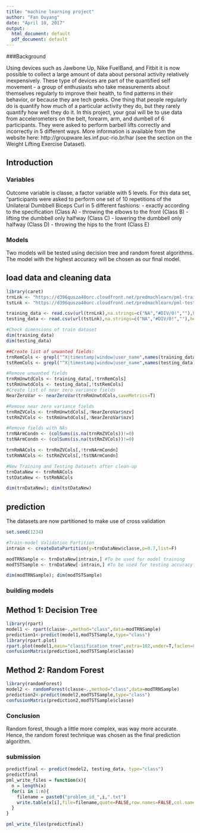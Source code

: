 ```yaml
---
title: "machine learning project"
author: "Fan Ouyang"
date: "April 10, 2017"
output:
  html_document: default
  pdf_document: default
---
```


###Background

Using devices such as Jawbone Up, Nike FuelBand, and Fitbit it is now possible to collect a large amount of data about personal activity relatively inexpensively. These type of devices are part of the quantified self movement - a group of enthusiasts who take measurements about themselves regularly to improve their health, to find patterns in their behavior, or because they are tech geeks. One thing that people regularly do is quantify how much of a particular activity they do, but they rarely quantify how well they do it. In this project, your goal will be to use data from accelerometers on the belt, forearm, arm, and dumbell of 6 participants. They were asked to perform barbell lifts correctly and incorrectly in 5 different ways. More information is available from the website here: http://groupware.les.inf.puc-rio.br/har (see the section on the Weight Lifting Exercise Dataset).

## Introduction
### Variables
Outcome variable is classe, a factor variable with 5 levels. For this data set, “participants were asked to perform one set of 10 repetitions of the Unilateral Dumbbell Biceps Curl in 5 different fashions: 
- exactly according to the specification (Class A)
- throwing the elbows to the front (Class B)
- lifting the dumbbell only halfway (Class C)
- lowering the dumbbell only halfway (Class D)
- throwing the hips to the front (Class E)

### Models
Two models will be tested using decision tree and random forest algorithms. The model with the highest accuracy will be chosen as our final model.

## load data and cleaning data 
```r
library(caret)
trnLnk <- "https://d396qusza40orc.cloudfront.net/predmachlearn/pml-training.csv"
tstLnk <- "https://d396qusza40orc.cloudfront.net/predmachlearn/pml-testing.csv"

training_data <- read.csv(url(trnLnk),na.strings=c("NA","#DIV/0!",""),header=T)
testing_data <- read.csv(url(tstLnk),na.strings=c("NA","#DIV/0!",""),header=T)

#Check dimensions of train dataset
dim(training_data)
dim(testing_data)

##Create list of unwanted fields:
trnRemCols <- grepl("^X|timestamp|window|user_name",names(training_data))
tstRemCols <- grepl("^X|timestamp|window|user_name",names(testing_data))

#Remove unwanted fields
trnRmUnwtdCols <- training_data[,!trnRemCols]
tstRmUnwtdCols <- testing_data[,!tstRemCols]
#Create list of near zero variance fields
NearZeroVar <- nearZeroVar(trnRmUnwtdCols,saveMetrics=T)

#Remove near zero variance fields
trnRmZVCols <- trnRmUnwtdCols[,!NearZeroVar$nzv]
tstRmZVCols <- tstRmUnwtdCols[,!NearZeroVar$nzv]

#Remove fields with NAs
trnNArmCondn <- (colSums(is.na(trnRmZVCols))!=0)
tstNArmCondn <- (colSums(is.na(tstRmZVCols))!=0)

trnRmNACols <- trnRmZVCols[,!trnNArmCondn]
tstRmNACols <- tstRmZVCols[,!tstNArmCondn]

#New Training and Testing Datasets after clean-up
trnDataNew <- trnRmNACols
tstDataNew <- tstRmNACols

dim(trnDataNew); dim(tstDataNew)
```
## prediction
The datasets are now partitioned to make use of cross validation
```r
set.seed(1234) 

#Train-model Validation Partition
intrain <- createDataPartition(y=trnDataNew$classe,p=0.7,list=F)

modTRNSample <- trnDataNew[intrain,] #To be used for model training
modTSTSample <- trnDataNew[-intrain,] #To be used for testing accuracy of models

dim(modTRNSample); dim(modTSTSample)
```
### building models
## Method 1: Decision Tree
```r
library(rpart)
model1 <- rpart(classe~.,method="class",data=modTRNSample)
prediction1<-predict(model1,modTSTSample,type="class")
library(rpart.plot)
rpart.plot(model1,main="classification tree",extra=102,under=T,faclen=0)
confusionMatrix(prediction1,modTSTSample$classe)
```
## Method 2: Random Forest
```r
library(randomForest)
model2 <- randomForest(classe~.,method="class",data=modTRNSample)
prediction2<-predict(model2,modTSTSample,type="class")
confusionMatrix(prediction2,modTSTSample$classe)
```

### Conclusion
Random forest, though a little more complex, was way more accurate. Hence, the random forest technique was chosen as the final prediction algorithm.

### submission
```r
predictfinal <- predict(model2, testing_data, type="class")
predictfinal
pml_write_files = function(x){
  n = length(x)
  for(i in 1:n){
    filename = paste0("problem_id_",i,".txt")
    write.table(x[i],file=filename,quote=FALSE,row.names=FALSE,col.names=FALSE)
  }
}

pml_write_files(predictfinal)
```
